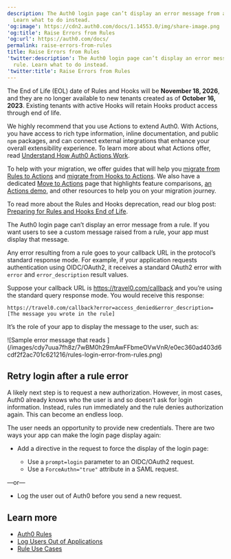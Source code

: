 ```yaml
---
description: The Auth0 login page can’t display an error message from a rule.
  Learn what to do instead.
'og:image': https://cdn2.auth0.com/docs/1.14553.0/img/share-image.png
'og:title': Raise Errors from Rules
'og:url': https://auth0.com/docs/
permalink: raise-errors-from-rules
title: Raise Errors from Rules
'twitter:description': The Auth0 login page can’t display an error message from a
  rule. Learn what to do instead.
'twitter:title': Raise Errors from Rules
---
```

<Warning>

The End of Life (EOL) date of Rules and Hooks will be **November 18, 2026**, and they are no longer available to new tenants created as of **October 16, 2023**. Existing tenants with active Hooks will retain Hooks product access through end of life.

We highly recommend that you use Actions to extend Auth0. With Actions, you have access to rich type information, inline documentation, and public `npm` packages, and can connect external integrations that enhance your overall extensibility experience. To learn more about what Actions offer, read [Understand How Auth0 Actions Work](/docs/customize/actions/actions-overview).

To help with your migration, we offer guides that will help you [migrate from Rules to Actions](/docs/customize/actions/migrate/migrate-from-rules-to-actions) and [migrate from Hooks to Actions](/docs/customize/actions/migrate/migrate-from-hooks-to-actions). We also have a dedicated [Move to Actions](https://auth0.com/extensibility/movetoactions) page that highlights feature comparisons, [an Actions demo](https://www.youtube.com/watch?v=UesFSY1klrI), and other resources to help you on your migration journey.

To read more about the Rules and Hooks deprecation, read our blog post: [Preparing for Rules and Hooks End of Life](https://auth0.com/blog/preparing-for-rules-and-hooks-end-of-life/).

</Warning>

The Auth0 login page can’t display an error message from a rule. If you want users to see a custom message raised from a rule, your app must display that message.

Any error resulting from a rule goes to your callback URL in the protocol’s standard response mode. For example, if your application requests authentication using OIDC/OAuth2, it receives a standard OAuth2 error with `error` and `error_description` result values.

Suppose your callback URL is https://travel0.com/callback and you’re using the standard query response mode. You would receive this response:

```http wrap lines
https://travel0.com/callback?error=access_denied&error_description=[The message you wrote in the rule]
```






It’s the role of your app to display the message to the user, such as:

<Frame>![Sample error message that reads ](/images/cdy7uua7fh8z/7wBM0h29mAwFFbmeOVwVnR/e0ec360ad403d6cdf2f2ac701c621216/rules-login-error-from-rules.png)</Frame>

## Retry login after a rule error

A likely next step is to request a new authorization. However, in most cases, Auth0 already knows who the user is and so doesn’t ask for login information. Instead, rules run immediately and the rule denies authorization again. This can become an endless loop.

The user needs an opportunity to provide new credentials. There are two ways your app can make the login page display again:

* Add a directive in the request to force the display of the login page:

  + Use a `prompt=login` parameter to an OIDC/OAuth2 request.
  + Use a `ForceAuthn="true"` attribute in a SAML request.

—or—

* Log the user out of Auth0 before you send a new request.

## Learn more

* [Auth0 Rules](/docs/customize/rules)
* [Log Users Out of Applications](/docs/authenticate/login/logout/log-users-out-of-applications)
* [Rule Use Cases](/docs/customize/rules/use-cases)